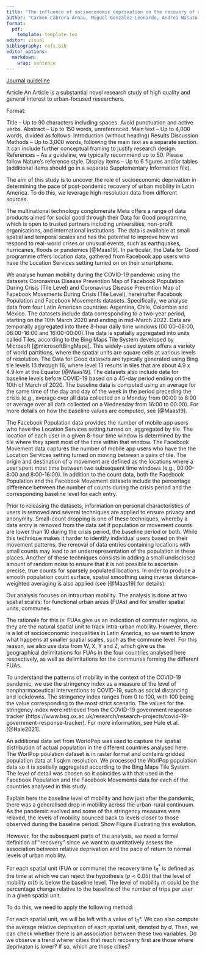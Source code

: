 ```yaml
---
title: "The influence of socioeconomic deprivation on the recovery of urban mobility after COVID-19 in Latin America"
author: "Carmen Cabrera-Arnau, Miguel González-Leonardo, Andrea Nasuto, Ruth Neville, Francisco Rowe"
format:
  pdf:
    template: template.tex
editor: visual
bibliography: refs.bib
editor_options:
  markdown:
    wrap: sentence
---
```


[Journal guideline](https://www.nature.com/natcities/content)

Article
An Article is a substantial novel research study of high quality and general interest to urban-focused researchers. 

Format:

Title – Up to 90 characters including spaces. Avoid punctuation and active verbs.
Abstract – Up to 150 words, unreferenced. 
Main text – Up to 4,000 words, divided as follows: 
Introduction (without heading)
Results
Discussion
Methods – Up to 3,000 words, following the main text as a separate section. It can include further conceptual framing to justify research design.
References – As a guideline, we typically recommend up to 50. Please follow Nature's reference style.
Display items – Up to 6 figures and/or tables (additional items should go in a separate Supplementary Information file).


\section{Introduction}

\subsection{General context}

\subsection{New forms of digital data to track human mobility}

\subsection{Contribution}

\section{Data}

The aim of this study is to uncover the role of socioeconomic deprivation in determining the pace of post-pandemic recovery of urban mobility in Latin America.
To do this, we leverage high-resolution data from different sources.

\subsection{Meta-Facebook data}

The multinational technology conglomerate Meta offers a range of data products aimed for social good through their Data for Good programme, which is open to trusted partners including universities, non-profit organisations, and international institutions.
The data is available at small spatial and temporal scales and has the potential to improve how we respond to real-world crises or unusual events, such as earthquakes, hurricanes, floods or pandemics [@Maas19].
In particular, the Data for Good programme offers location data, gathered from Facebook app users who have the Location Services setting turned on on their smartphone.

We analyse human mobility during the COVID-19 pandemic using the datasets Coronavirus Disease Prevention Map of Facebook Population During Crisis (Tile Level) and Coronavirus Disease Prevention Map of Facebook Movements During Crisis (Tile Level), hereinafter Facebook Population and Facebook Movements datasets.
Specifically, we analyse data from four Latin American countries: Argentina, Chile, Colombia and Mexico. The datasets include data corresponding to a two-year period, starting on the 10th March 2020 and ending in mid-March 2022.
Data are temporally aggregated into three 8-hour daily time windows (00:00-08:00, 08:00-16:00 and 16:00-00:00).The data is spatially aggregated into units called Tiles, according to the Bing Maps Tile System developed by Microsoft [@microsoftBingMaps].
This widely-used system offers a variety of world partitions, where the spatial units are square cells at various levels of resolution.
The Data for Good datasets are typically generated using Bing tile levels 13 through 16, where level 13 results in tiles that are about 4.9 x 4.9 km at the Equator [@Maas19]. The datasets also include data for baseline levels before COVID-19 based on a 45-day period ending on the 10th of March of 2020.
The baseline data is computed using an average for the same time of the day and day of the week in the period preceding the crisis (e.g., average over all data collected on a Monday from 00:00 to 8:00 or average over all data collected on a Wednesday from 16:00 to 00:00).
For more details on how the baseline values are computed, see [@Maas19]. 

The Facebook Population data provides the number of mobile app users who have the Location Services setting turned on, aggregated by tile.
The location of each user in a given 8-hour time window is determined by the tile where they spent most of the time within that window.
The Facebook Movement data captures the number of mobile app users who have the the Location Services setting turned on moving between a pairs of tile.
The origin and destination of a movement are defined as the locations where a user spent most time between two subsequent time windows (e.g., 00:00-8:00 and 8:00-16:00).
In addition to the count data, both the Facebook Population and the Facebook Movement datasets include the percentage difference between the number of counts during the crisis period and the corresponding baseline level for each entry.

Prior to releasing the datasets, information on personal characteristics of users is removed and several techniques are applied to ensure privacy and anonymity.
Small-count dropping is one of these techniques, whereby a data entry is removed from the data set if population or movement counts are lower than 10 during the crisis period, the baseline period or both.
While this technique makes it harder to identify individual users based on their movement patterns, the removal of data entries containing locations with small counts may lead to an underrepresentation of the population in these places.
Another of these techniques consists in adding a small undisclosed amount of random noise to ensure that it is not possible to ascertain precise, true counts for sparsely populated locations.
In order to produce a smooth population count surface, spatial smoothing using inverse distance-weighted averaging is also applied (see [@Maas19] for details).


\subsection{Geographic delimitations}

Our analysis focuses on intraurban mobility.
The analysis is done at two spatial scales: for functional urban areas (FUAs) and for smaller spatial units, communes.

The rationale for this is: FUAs give us an indication of commuter regions, so they are the natural spatial unit to track intra-urban mobility.
However, there is a lot of socioeconomic inequalities in Latin America, so we want to know what happens at smaller spatial scales, such as the commune level.
For this reason, we also use data from W, X, Y and Z, which give us the geographical delimitations for FUAs in the four countries analysed here respectively, as well as delimitations for the communes forming the different FUAs.


\subsection{COVID-19 stringency data}

To understand the patterns of mobility in the context of the COVID-19 pandemic, we use the stringency index as a measure of the level of nonpharmaceutical interventions to COVID-19, such as social distancing and lockdowns.
The stringency index ranges from 0 to 100, with 100 being the value corresponding to the most strict scenario.
The values for the stringency index were retrieved from the COVID-19 government response tracker (https://www.bsg.ox.ac.uk/research/research-projects/covid-19-government-response-tracker).
For more information, see Hale et al. [@Hale2021].

\subsection{Relative deprivation data}

\subsection{Worldpop population data}

<!-- might not need this one !-->
An additional data set from WorldPop was used to capture the spatial distribution of actual population in the different countries analysed here.
The WorlPop poulation dataset is in raster format and contains gridded population data at 1 sqkm resolution.
We processed the WorlPop population data so it is spatially aggregated according to the Bing Maps Tile System.
The level of detail was chosen so it coincides with that used in the Facebook Population and the Facebook Movements data for each of the countries analysed in this study.



\section{Methods}

\subsection{Determining recovery}

Explain here the baseline level of mobility and how just after the pandemic, there was a generalised drop in mobility across the urban-rural continuum.
As the pandemic evolved and some of the stringency measures were relaxed, the levels of mobility bounced back to levels closer to those observed during the baseline period.
Show Figure illustrating this evolution.

However, for the subsequent parts of the analysis, we need a formal definition of "recovery" since we want to quantitatively assess the association between relative deprivation and the pace of return to normal levels of urban mobility.

For each spatial unit (FUA or commune) the recovery time $t_R^*$ is defined as the time at which we can reject the hypothesis ($p<0.05$) that the level of mobility $m(t)$ is below the baseline level.
The level of mobility $m$ could be the percentage change relative to the baseline of the number of trips per user in a given spatial unit.

To do this, we need to apply the following method:

```{=tex}
\begin{itemize}

\item Model the time evolution of $m$ taking into account exogenous regressors such as the specific month of the year (to account for seasonality?), the average population density and, importantly, the stringency index. The model needs to be predictive and needs to give the probability distribution of the outcome variable.
\item For the model, each sample will be formed by a spatial unit. Each sample has as many time steps as months in the movement dataset. Each sample also has information that should be incorporated as exogenous regressors.
\item Compute $t_R^*$ such that $ t_R = min\{t_R: Pr(m(t_R)<0) < 0.05\}$.
\end{itemize}
```


\subsection{Analysis}

For each spatial unit, we will be left with a value of $t_R*$.
We can also compute the average relative deprivation of each spatial unit, denoted by $d$.
Then, we can check whether there is an association between these two variables.
Do we observe a trend wherer cities that reach recovery first are those where deprivaton is lower?
If so, which are those cities?

\section{Results}

\section{Discussion}
